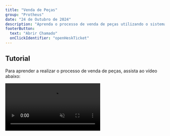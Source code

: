 ```yaml
---
title: "Venda de Peças"
group: "Protheus"
date: "24 de Outubro de 2024"
description: "Aprenda o processo de venda de peças utilizando o sistema TOTVS Oficina, com tutorial prático em vídeo."
footerButton:
  text: "Abrir Chamado"
  onClickIdentifier: "openHeskTicket"
---
```


## Tutorial

Para aprender a realizar o processo de venda de peças, assista ao vídeo abaixo:

<video src="/documentacao/protheus/venda-pecas.mp4" className="w-[700px] h-auto" muted controls />

## Outros Problemas

Se estiver enfrentando outra dificuldade, abra um chamado e, assim que possível, um membro da equipe de TI entrará em contato para ajudá-lo!

